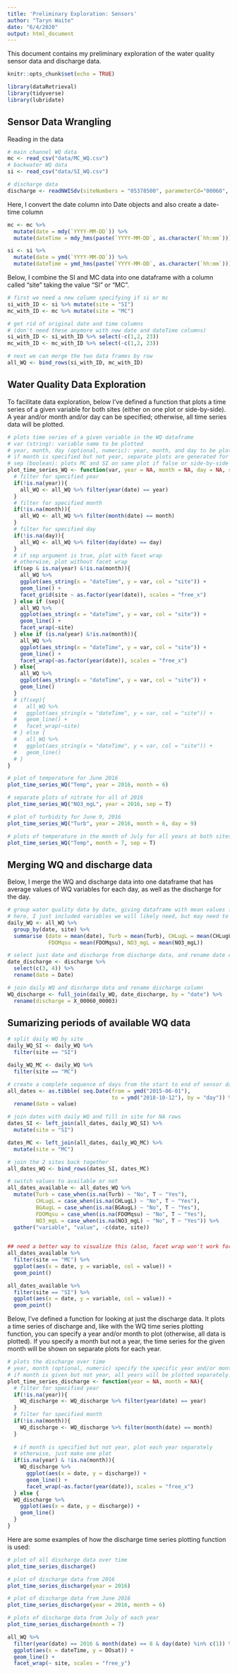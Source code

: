```yaml
---
title: 'Preliminary Exploration: Sensors'
author: "Taryn Waite"
date: "6/4/2020"
output: html_document
---
```


This document contains my preliminary exploration of the water quality sensor data and discharge data. 

```r
knitr::opts_chunk$set(echo = TRUE)

library(dataRetrieval)
library(tidyverse)
library(lubridate)
```

## Sensor Data Wrangling

Reading in the data
```r
# main channel WQ data
mc <- read_csv("data/MC_WQ.csv")
# backwater WQ data
si <- read_csv("data/SI_WQ.csv")

# discharge data
discharge <- readNWISdv(siteNumbers = "05378500", parameterCd="00060", startDate = "2015-06-30", endDate = "2018-10-12")

```

Here, I convert the date column into Date objects and also create a date-time column
```r
mc <- mc %>% 
  mutate(date = mdy(`YYYY-MM-DD`)) %>% 
  mutate(dateTime = mdy_hms(paste(`YYYY-MM-DD`, as.character(`hh:mm`))))

si <- si %>% 
  mutate(date = ymd(`YYYY-MM-DD`)) %>% 
  mutate(dateTime = ymd_hms(paste(`YYYY-MM-DD`, as.character(`hh:mm`))))
```


Below, I combine the SI and MC data into one dataframe with a column called "site" taking the value "SI" or "MC".
```r
# first we need a new column specifying if si or mc
si_with_ID <- si %>% mutate(site = "SI")
mc_with_ID <- mc %>% mutate(site = "MC")

# get rid of original date and time columns
# (don't need these anymore with new date and dateTime columns)
si_with_ID <- si_with_ID %>% select(-c(1,2, 23))
mc_with_ID <- mc_with_ID %>% select(-c(1,2, 23))

# next we can merge the two data frames by row
all_WQ <- bind_rows(si_with_ID, mc_with_ID)
```



## Water Quality Data Exploration 

To facilitate data exploration, below I've defined a function that plots a time series of a given variable for both sites (either on one plot or side-by-side). A year and/or month and/or day can be specified; otherwise, all time series data will be plotted.
```r
# plots time series of a given variable in the WQ dataframe
# var (string): variable name to be plotted
# year, month, day (optional, numeric): year, month, and day to be plotted (can specify all, some, or none)
# if month is specified but not year, separate plots are generated for each year
# sep (boolean): plots MC and SI on same plot if false or side-by-side plots if true
plot_time_series_WQ <- function(var, year = NA, month = NA, day = NA, sep = F){
  # filter for specified year
  if(!is.na(year)){
    all_WQ <- all_WQ %>% filter(year(date) == year)
  }
  # filter for specified month
  if(!is.na(month)){
    all_WQ <- all_WQ %>% filter(month(date) == month)
  }
  # filter for specified day
  if(!is.na(day)){
    all_WQ <- all_WQ %>% filter(day(date) == day)
  }
  # if sep argument is true, plot with facet wrap
  # otherwise, plot without facet wrap
  if(sep & is.na(year) &!is.na(month)){
    all_WQ %>% 
    ggplot(aes_string(x = "dateTime", y = var, col = "site")) +
    geom_line() +
    facet_grid(site ~ as.factor(year(date)), scales = "free_x")
  } else if (sep){
    all_WQ %>% 
    ggplot(aes_string(x = "dateTime", y = var, col = "site")) +
    geom_line() +
    facet_wrap(~site)
  } else if (is.na(year) &!is.na(month)){
    all_WQ %>% 
    ggplot(aes_string(x = "dateTime", y = var, col = "site")) +
    geom_line() +
    facet_wrap(~as.factor(year(date)), scales = "free_x")
  } else{
    all_WQ %>% 
    ggplot(aes_string(x = "dateTime", y = var, col = "site")) +
    geom_line()
  }
  # if(sep){
  #   all_WQ %>% 
  #   ggplot(aes_string(x = "dateTime", y = var, col = "site")) +
  #   geom_line() +
  #   facet_wrap(~site)
  # } else {
  #   all_WQ %>% 
  #   ggplot(aes_string(x = "dateTime", y = var, col = "site")) +
  #   geom_line()
  # }
}


```

```r
# plot of temperature for June 2016
plot_time_series_WQ("Temp", year = 2016, month = 6)

# separate plots of nitrate for all of 2016
plot_time_series_WQ("NO3_mgL", year = 2016, sep = T)

# plot of turbidity for June 9, 2016
plot_time_series_WQ("Turb", year = 2016, month = 6, day = 9)

# plots of temperature in the month of July for all years at both sites
plot_time_series_WQ("Temp", month = 7, sep = T)
```


## Merging WQ and discharge data

Below, I merge the WQ and discharge data into one dataframe that has average values of WQ variables for each day, as well as the discharge for the day.
```r
# group water quality data by date, giving dataframe with mean values for each day
# here, I just included variables we will likely need, but may need to add more later
daily_WQ <- all_WQ %>%
  group_by(date, site) %>% 
  summarise (date = mean(date), Turb = mean(Turb), CHLugL = mean(CHLugL), BGAugL = mean(BGAugL),
             FDOMqsu = mean(FDOMqsu), NO3_mgL = mean(NO3_mgL))

# select just date and discharge from discharge data, and rename date column to match WQ
date_discharge <- discharge %>% 
  select(c(3, 4)) %>% 
  rename(date = Date)

# join daily WQ and discharge data and rename discharge column
WQ_discharge <- full_join(daily_WQ, date_discharge, by = "date") %>% 
  rename(discharge = X_00060_00003)


```

## Sumarizing periods of available WQ data

```r
# split daily WQ by site
daily_WQ_SI <- daily_WQ %>% 
  filter(site == "SI")

daily_WQ_MC <- daily_WQ %>% 
  filter(site == "MC")

# create a complete sequence of days from the start to end of sensor data
all_dates <- as.tibble( seq.Date(from = ymd("2015-06-01"), 
                                 to = ymd("2018-10-12"), by = "day")) %>% 
  rename(date = value)

# join dates with daily WQ and fill in site for NA rows
dates_SI <- left_join(all_dates, daily_WQ_SI) %>% 
  mutate(site = "SI") 

dates_MC <- left_join(all_dates, daily_WQ_MC) %>% 
  mutate(site = "MC")

# join the 2 sites back together
all_dates_WQ <- bind_rows(dates_SI, dates_MC)

# switch values to available or not
all_dates_available <- all_dates_WQ %>% 
  mutate(Turb = case_when(is.na(Turb) ~ "No", T ~ "Yes"),
         CHLugL = case_when(is.na(CHLugL) ~ "No", T ~ "Yes"),
         BGAugL = case_when(is.na(BGAugL) ~ "No", T ~ "Yes"),
         FDOMqsu = case_when(is.na(FDOMqsu) ~ "No", T ~ "Yes"),
         NO3_mgL = case_when(is.na(NO3_mgL) ~ "No", T ~ "Yes")) %>% 
  gather("variable", "value", -c(date, site))
  

## need a better way to visualize this (also, facet wrap won't work for some reason)
all_dates_available %>% 
  filter(site == "MC") %>% 
  ggplot(aes(x = date, y = variable, col = value)) +
  geom_point() 

all_dates_available %>% 
  filter(site == "SI") %>% 
  ggplot(aes(x = date, y = variable, col = value)) +
  geom_point() 

```


Below, I've defined a function for looking at just the discharge data. It plots a time series of discharge and, like with the WQ time series plotting function, you can specify a year and/or month to plot (otherwise, all data is plotted). If you specify a month but not a year, the time series for the given month will be shown on separate plots for each year.
```r
# plots the discharge over time
# year, month (optional, numeric) specify the specific year and/or month to plot (if not specified, all data will be plotted)
# if month is given but not year, all years will be plotted separately.
plot_time_series_discharge <- function(year = NA, month = NA){
  # filter for specified year
  if(!is.na(year)){
    WQ_discharge <- WQ_discharge %>% filter(year(date) == year)
  }
  # filter for specified month
  if(!is.na(month)){
    WQ_discharge <- WQ_discharge %>% filter(month(date) == month)
  }
  
  # if month is specified but not year, plot each year separately
  # otherwise, just make one plot
  if(is.na(year) & !is.na(month)){
    WQ_discharge %>% 
      ggplot(aes(x = date, y = discharge)) +
      geom_line() +
      facet_wrap(~as.factor(year(date)), scales = "free_x")
  } else {
  WQ_discharge %>% 
    ggplot(aes(x = date, y = discharge)) +
    geom_line()
  }
}
```

Here are some examples of how the discharge time series plotting function is used:
```r
# plot of all discharge data over time
plot_time_series_discharge()

# plot of discharge data from 2016
plot_time_series_discharge(year = 2016)

# plot of discharge data from June 2016
plot_time_series_discharge(year = 2016, month = 6)

# plots of discharge data from July of each year
plot_time_series_discharge(month = 7)
```

```r
all_WQ %>% 
  filter(year(date) == 2016 & month(date) == 8 & day(date) %in% c(1)) %>% 
  ggplot(aes(x = dateTime, y = DOsat)) + 
  geom_line() +
  facet_wrap(~ site, scales = "free_y")
```

